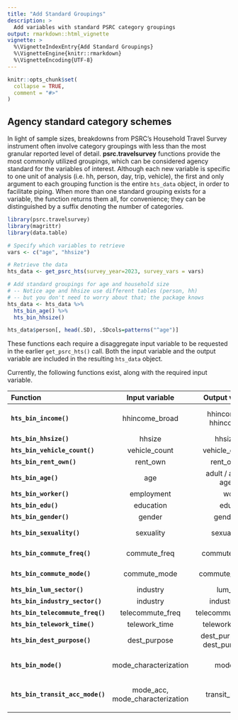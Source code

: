 ```yaml
---
title: "Add Standard Groupings"
description: >
  Add variables with standard PSRC category groupings
output: rmarkdown::html_vignette
vignette: >
  %\VignetteIndexEntry{Add Standard Groupings}
  %\VignetteEngine{knitr::rmarkdown}
  %\VignetteEncoding{UTF-8}
---
```


```r
knitr::opts_chunk$set(
  collapse = TRUE,
  comment = "#>"
)
```

## Agency standard category schemes

In light of sample sizes, breakdowns from PSRC's Household Travel Survey instrument often involve category groupings with less than the most granular reported level of detail. **psrc.travelsurvey** functions provide the most commonly utilized groupings, which can be considered agency standard for the variables of interest. Although each new variable is specific to one unit of analysis (i.e. hh, person, day, trip, vehicle), the first and only argument to each grouping function is the entire `hts_data` object, in order to facilitate piping. When more than one standard grouping exists for a variable, the function returns them all, for convenience; they can be distinguished by a suffix denoting the number of categories.

```r
library(psrc.travelsurvey)
library(magrittr)
library(data.table)

# Specify which variables to retrieve
vars <- c("age", "hhsize")

# Retrieve the data
hts_data <- get_psrc_hts(survey_year=2023, survey_vars = vars) 

# Add standard groupings for age and household size
# -- Notice age and hhsize use different tables (person, hh)
# -- but you don't need to worry about that; the package knows
hts_data <- hts_data %>% 
  hts_bin_age() %>%
  hts_bin_hhsize()

hts_data$person[, head(.SD), .SDcols=patterns("^age")]

```

These functions each require a disaggregate input variable to be requested in the earlier `get_psrc_hts()` call. Both the input variable and the output variable are included in the resulting `hts_data` object.

Currently, the following functions exist, along with the required input variable.


|           Function               |  Input variable  |           Output variable(s)          |                 Breakpoints                |
|:---------------------------------|:----------------:|:-------------------------------------:|:------------------------------------------:|
| **`hts_bin_income()`**           | hhincome_broad   | hhincome_bin3 / <br>hhincome_bin5     |  $50K ]( $100K **or**<br> $25K ]( $50K ]( $75K ]( $100K |
| **`hts_bin_hhsize()`**           | hhsize           | hhsize_bin4                           |  1 • 2 • 3 • 4+                            |
| **`hts_bin_vehicle_count()`**    | vehicle_count    | vehicle_count_bin4                    |  1 • 2 • 3 • 4+                            |
| **`hts_bin_rent_own()`**         | rent_own         | rent_own_bin2                         |  rent • own                                |
| **`hts_bin_age()`**              | age              | adult / age_bin3 / <br>age_bin5       | 18[ **or** 18 )[ 64 )[ 65 **or**<br> 18 )[ 25 )[ 45 )[ 65 |
| **`hts_bin_worker()`**           | employment       | worker                                |  worker • non-worker                       |
| **`hts_bin_edu()`**              | education        | edu_bin2                              |  Less )[ Bachelors+                        |
| **`hts_bin_gender()`**           | gender           | gender_bin3                           |  m • f • nb/oth                            |
| **`hts_bin_sexuality()`**        | sexuality        | sexuality_bin3                        |  hetero • LGBTQ+ • Missing                 |
| **`hts_bin_commute_freq()`**     | commute_freq     | commute_freq_bin6                     |  Less • 1 • 2 • 3 • 4 • 5+ days/week       |
| **`hts_bin_commute_mode()`**     | commute_mode     | commute_mode_bin5                     |  SOV • HOV • trnst • w/b • oth             |
| **`hts_bin_lum_sector()`**       | industry         | lum_sector                            |  (13 sectors)                              |
| **`hts_bin_industry_sector()`**  | industry         | industry_sector                       |  (8 sectors)                               |
| **`hts_bin_telecommute_freq()`** | telecommute_freq | telecommute_freq_bin4                 |  Less )[ 1 )[ 3 )[ 5+                      |
| **`hts_bin_telework_time()`**    | telework_time    | telework_time_bin3                    |  Less )[ 3 )[ 6 hrs                        |
| **`hts_bin_dest_purpose()`**     | dest_purpose     | dest_purpose_bin4 / <br>dest_purpose_bin9 | Home • Work • Social/Rec/Eat • Errand  |
| **`hts_bin_mode()`**             | mode_characterization | mode_basic                         | Walk/Bike/Micromobility • Transit • Carpool • Drive alone|
| **`hts_bin_transit_acc_mode()`**   | mode_acc, mode_characterization| transit_mode_acc        | Walked or jogged • Bike/Micromobility • Vehicular |
|                                  |                  |                                       |                                            |
